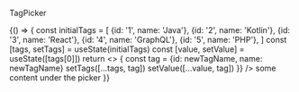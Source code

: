 
<Meta title="molecules/TagPicker" component={TagPicker} />

TagPicker

<Canvas>
    <Story
        name="Normal"
        parameters={{
            backgrounds: { default: 'white' },
        }}
    >
        {() => {
            const initialTags = [
                {id: '1', name: 'Java'},
                {id: '2', name: 'Kotlin'},
                {id: '3', name: 'React'},
                {id: '4', name: 'GraphQL'},
                {id: '5', name: 'PHP'},
            ]
            const [tags, setTags] = useState(initialTags)
            const [value, setValue] = useState([tags[0]])
            return <>
                <TagPicker
                tags={tags}
                value={value}
                onChange={setValue}
                onCreate={(newTagName) => {
                    const tag = {id: newTagName, name: newTagName}
                    setTags([...tags, tag])
                    setValue([...value, tag])
                }} />
                some content under the picker
            </>
        }}
    </Story>
</Canvas>